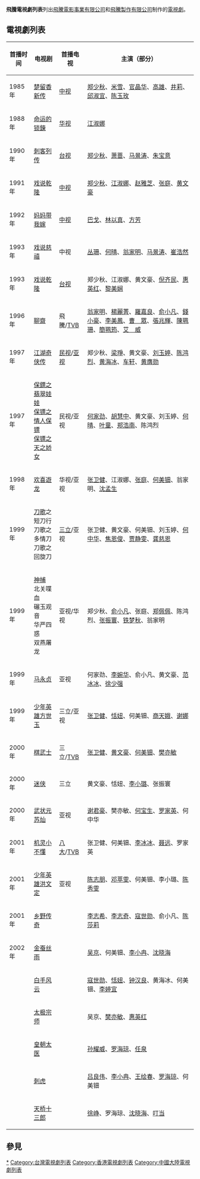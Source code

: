 {{unreferenced|time=2011-07-27T12:07:41+00:00}}
'''飛騰電視劇列表'''列出[[飛騰電影事業有限公司|飛騰電影事業有限公司]]和[[飛騰製作有限公司|飛騰製作有限公司]]制作的[[電視劇|電視劇]]。
== 電視劇列表 ==
{| class="wikitable"
|-
! 首播时间 !! 电视剧 !! 首播电视 !! 主演（部分）
|-
| 1985年 || [[楚留香新传|楚留香新传]] || [[中视|中视]] || [[郑少秋|郑少秋]]、[[米雪|米雪]]、[[官晶华|官晶华]]、[[高雄|高雄]]、[[井莉|井莉]]、[[邱淑宜|邱淑宜]]、[[陈玉玫|陈玉玫]]
|-
| 1988年 || [[命运的锁鍊|命运的锁鍊]] || [[华视|华视]] || [[江淑娜|江淑娜]] 
|- 
| 1990年 || [[刺客列传|刺客列传]] || [[台视|台视]] || [[郑少秋|郑少秋]]、[[萧蔷|萧蔷]]、[[马景涛|马景涛]]、[[朱宝意|朱宝意]]
|-
| 1991年 || [[戲說乾隆_(中視)|戏说乾隆]] || [[中视|中视]] || [[郑少秋|郑少秋]]、[[江淑娜|江淑娜]]、[[赵雅芝|赵雅芝]]、[[张庭|张庭]]、[[黄文豪|黄文豪]]
|-
| 1992年 || [[妈妈带我嫁|妈妈带我嫁]] || [[中视|中视]] || [[巴戈|巴戈]]、[[林以真|林以真]]、[[方芳|方芳]]
|-
| 1993年 || [[戏说慈禧|戏说慈禧]] || 中视 || [[丛珊|丛珊]]、[[何晴|何晴]]、[[翁家明|翁家明]]、[[马景涛|马景涛]]、[[崔浩然_(演員)|崔浩然]]
|-
| 1993年 || [[戲說乾隆_(台視)|戏说乾隆]] || [[台视|台视]] || 郑少秋、江淑娜、黄文豪、[[倪齐民|倪齐民]]、[[惠英红|惠英红]]、[[黎美娴|黎美娴]]
|-
| 1996年 ||  [[聊齋_(1996年電視劇)|聊齋]] || 飛騰/[[TVB|TVB]] || [[翁家明|翁家明]]、[[楊麗菁|楊麗菁]]、[[羅嘉良|羅嘉良]]、[[俞小凡|俞小凡]]、[[錢小豪|錢小豪]]、[[李美鳳|李美鳳]]、[[曹眾|曹　眾]]、[[張兆輝|張兆輝]]、[[陳珮珊|陳珮珊]]、[[簡珮筠|簡珮筠]]、[[艾威|艾　威]]
|-
| 1997年 || [[江湖奇侠传|江湖奇侠传]] || [[民视|民视]]/[[亚视|亚视]] || 郑少秋、[[梁琤|梁琤]]、黄文豪、[[刘玉婷|刘玉婷]]、[[陈鸿烈|陈鸿烈]]、[[黄海冰|黄海冰]]、[[车轩|车轩]]、[[黄膺勋|黄膺勋]]
|-
| 1997年 || [[保鏢之翡翠娃娃|保鏢之翡翠娃娃]]<br>[[保镖之情人保镖|保镖之情人保镖]]<br>[[保镖之天之娇女|保镖之天之娇女]] || 民视/亚视 || [[何家劲|何家劲]]、[[胡慧中|胡慧中]]、黄文豪、刘玉婷、[[何晴|何晴]]、[[叶童|叶童]]、[[郑浩南|郑浩南]]、陈鸿烈
|-
| 1998年 || [[欢喜遊龙|欢喜遊龙]] || 华视/亚视 || [[张卫健|张卫健]]、江淑娜、[[张庭|张庭]]、[[何美钿|何美钿]]、翁家明、[[沈孟生|沈孟生]]
|-
| 1999年 || [[刀歌|刀歌]]之短刀行<br>刀歌之多情刀<br>刀歌之回旋刀 || [[三立|三立]]/亚视 || 张卫健、黄文豪、何美钿、刘玉婷、[[何中华|何中华]]、[[焦恩俊|焦恩俊]]、[[贾静雯|贾静雯]]、[[龚慈恩|龚慈恩]]
|-
| 1999年 || [[神捕|神捕]]<br>北关喋血<br>碾玉观音<br>华严四惑<br>双燕屠龙 || 亚视/华视 || 郑少秋、[[俞小凡|俞小凡]]、张庭、[[郑佩佩|郑佩佩]]、陈鸿烈、[[张振寰|张振寰]]、[[铁梦秋|铁梦秋]]、翁家明
|-
| 1999年 || [[马永贞|马永贞]] || 亚视 || 何家劲、[[李婉华|李婉华]]、俞小凡、黄文豪、[[范冰冰|范冰冰]]、[[徐少强|徐少强]]
|-
| 1999年 || [[少年英雄方世玉|少年英雄方世玉]] || 三立/亚视 || [[张卫健|张卫健]]、[[恬妞|恬妞]]、何美钿、[[商天娥|商天娥]]、[[谢娜|谢娜]]
|-
| 2000年 || [[棋武士|棋武士]] || 三立/[[TVB|TVB]] || [[张卫健|张卫健]]、[[黄文豪|黄文豪]]、[[何美钿|何美钿]]、[[樊亦敏|樊亦敏]]
|-
| 2000年 || [[迷侠|迷侠]] || 三立 || 黄文豪、恬妞、[[李小璐|李小璐]]、张振寰
|-
| 2000年 || [[武状元苏灿|武状元苏灿]] || 亚视 || [[谢君豪|谢君豪]]、樊亦敏、[[何宝生|何宝生]]、[[罗家英|罗家英]]、何中华
|-
| 2001年 || [[机灵小不懂|机灵小不懂]] || [[八大電視|八大]]/[[TVB|TVB]] || 张卫健、何美钿、[[李冰冰|李冰冰]]、[[聂远|聂远]]、罗家英
|-
| 2001年 || [[少年英雄洪文定|少年英雄洪文定]] || 亚视 || [[陈志朋|陈志朋]]、[[邓萃雯|邓萃雯]]、何美钿、李小璐、[[陈秀雯|陈秀雯]]
|-
| 2001年 || [[乡野传奇|乡野传奇]] ||  || [[李志希|李志希]]、[[李志奇|李志奇]]、[[寇世勋|寇世勋]]、俞小凡、[[陈莎莉|陈莎莉]]
|-
| 2002年 || [[金蚕丝雨|金蚕丝雨]] ||  || [[吳京_(演員)|吴京]]、何美钿、[[李小冉|李小冉]]、[[沈晓海|沈晓海]]
|-
|  || [[白手风云|白手风云]] ||  || [[寇世勋|寇世勋]]、[[恬妞|恬妞]]、[[钟汉良|钟汉良]]、黄海冰、何美钿、[[李婷宜|李婷宜]]
|-
|  || [[太极宗师|太极宗师]] ||  || 吴京、[[樊亦敏|樊亦敏]]、[[惠英红|惠英红]]
|-
|  || [[皇朝太医|皇朝太医]] ||  || [[孙耀威|孙耀威]]、[[罗海琼|罗海琼]]、[[任泉|任泉]]
|-
|  || [[刺虎|刺虎]] ||  || [[吕良伟|吕良伟]]、[[李小冉|李小冉]]、[[王绘春|王绘春]]、[[罗海琼|罗海琼]]、何美钿
|-
|  || [[天桥十三郎|天桥十三郎]] ||  || [[徐峥|徐峥]]、罗海琼、[[沈晓海|沈晓海]]、[[叮当|叮当]]
|}

==參見==
{{飛騰電視劇列表}}
[[Category:飛騰電視劇|*]]
[[Category:台灣電視劇列表|Category:台灣電視劇列表]]
[[Category:香港電視劇列表|Category:香港電視劇列表]]
[[Category:中國大陸電視劇列表|Category:中國大陸電視劇列表]]